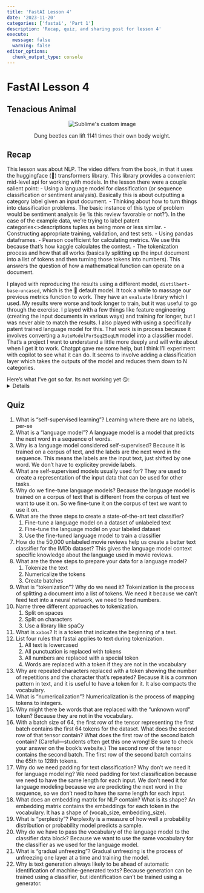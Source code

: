 ```yaml
---
title: 'FastAI Lesson 4'
date: '2023-11-20'
categories: ['fastai', 'Part 1']
description: 'Recap, quiz, and sharing post for lesson 4'
execute: 
  message: false
  warning: false
editor_options: 
  chunk_output_type: console
---
```


# FastAI Lesson 4

## Tenacious Animal

<p align="center">
  <img src="dung_beetle.jpg" alt="Sublime's custom image"/>
  <figcaption align="center">Dung beetles can lift 1141 times their own body weight.</figcaption>
</p>

## Recap
This lesson was about NLP. The video differs from the book, in that it uses the huggingface (🤗) transformers library. This library provides a convenient mid-level api for working with models.
In the lesson there were a couple salient point:
- Using a language model for classification (or sequence classification or sentiment analysis). Basically this is about outputting a category label given an input document.
- Thinking about how to turn things into classification problems. The basic instance of this type of problem would be sentiment analysis (ie 'is this review favorable or not?'). In the case of the example data, we're trying to label patent categories<>descriptions tuples as being more or less similar. 
- Constructing appropriate training, validation, and test sets.
- Using pandas dataframes. 
- Pearson coefficient for calculating metrics. We use this because that's how kaggle calculates the contest.
- The tokenization process and how that all works (basically splitting up the input document into a list of tokens and then turning those tokens into numbers). This answers the question of how a mathematical function can operate on a document.

I played with reproducing the results using a different model, `distilbert-base-uncased`, which is the 🤗 default model. It took a while to massage our previous metrics function to work. They have an `evaluate` library which I used. My results were worse and took longer to train, but it was useful to go through the exercise. I played with a few things like feature engineering (creating the input documents in various ways) and training for longer, but I was never able to match the results. I also played with using a specifically patent trained language model for this. That work is in process because it involves converting a `AutoModelForSeq2SeqLM` model into a classifier model. That's a project I want to understand a little more deeply and will write about when I get it to work. Chatgpt gave me some help, but I think I'll experiment with copilot to see what it can do. It seems to involve adding a classification layer which takes the outputs of the model and reduces them down to N categories.

Here's what I've got so far. Its not working yet 😏:
<details>
[Kaggle Notebook](https://www.kaggle.com/zanadar/hupd-patent-model-to-classifier)
</details>

## Quiz

1. What is "self-supervised learning"?
Learning where there are no labels, per-se
1. What is a "language model"?
A language model is a model that predicts the next word in a sequence of words.
1. Why is a language model considered self-supervised?
Because it is trained on a corpus of text, and the labels are the next word in the sequence. This means the labels are the input text, just shifted by one word. We don't have to explicitey provide labels.
1. What are self-supervised models usually used for?
They are used to create a representation of the input data that can be used for other tasks.
1. Why do we fine-tune language models?
Because the language model is trained on a corpus of text that is different from the corpus of text we want to use it on. So we fine-tune it on the corpus of text we want to use it on.
1. What are the three steps to create a state-of-the-art text classifier?
    1. Fine-tune a language model on a dataset of unlabeled text
    1. Fine-tune the language model on your labeled dataset
    1. Use the fine-tuned language model to train a classifier
1. How do the 50,000 unlabeled movie reviews help us create a better text classifier for the IMDb dataset?
This gives the language model context specific knowledge about the language used in movie reviews.
1. What are the three steps to prepare your data for a language model?
    1. Tokenize the text
    1. Numericalize the tokens
    1. Create batches
1. What is "tokenization"? Why do we need it?
Tokenization is the process of splitting a document into a list of tokens. We need it because we can't feed text into a neural network, we need to feed numbers.
1. Name three different approaches to tokenization.
    1. Split on spaces
    1. Split on characters
    1. Use a library like spaCy
1. What is `xxbos`?
It is a token that indicates the beginning of a text.
1. List four rules that fastai applies to text during tokenization.
    1. All text is lowercased
    1. All punctuation is replaced with tokens
    1. All numbers are replaced with a special token
    1. Words are replaced with a token if they are not in the vocabulary
1. Why are repeated characters replaced with a token showing the number of repetitions and the character that's repeated?
Because it is a common pattern in text, and it is useful to have a token for it. It also compacts the vocabulary.
1. What is "numericalization"?
Numericalization is the process of mapping tokens to integers.
1. Why might there be words that are replaced with the "unknown word" token?
Because they are not in the vocabulary.
1. With a batch size of 64, the first row of the tensor representing the first batch contains the first 64 tokens for the dataset. What does the second row of that tensor contain? What does the first row of the second batch contain? (Careful—students often get this one wrong! Be sure to check your answer on the book's website.)
The second row of the tensor contains the second batch. The first row of the second batch contains the 65th to 128th tokens.
1. Why do we need padding for text classification? Why don't we need it for language modeling?
We need padding for text classification because we need to have the same length for each input. We don't need it for language modeling because we are predicting the next word in the sequence, so we don't need to have the same length for each input.
1. What does an embedding matrix for NLP contain? What is its shape?
An embedding matrix contains the embeddings for each token in the vocabulary. It has a shape of (vocab_size, embedding_size).
1. What is "perplexity"?
Perplexity is a measure of how well a probability distribution or probability model predicts a sample.
1. Why do we have to pass the vocabulary of the language model to the classifier data block?
Because we want to use the same vocabulary for the classifier as we used for the language model.
1. What is "gradual unfreezing"?
Gradual unfreezing is the process of unfreezing one layer at a time and training the model.
1. Why is text generation always likely to be ahead of automatic identification of machine-generated texts?
Because generation can be trained using a classifier, but identification can't be trained using a generator.
